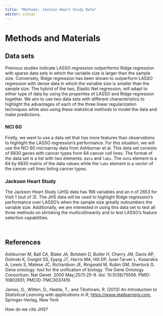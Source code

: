 ```yaml
---
title: "Methods: Jackson Heart Study Data"
editor: visual
---
```


# Methods and Materials

## Data sets

Previous studies indicate LASSO regression outperforms Ridge regression with sparse data sets in which the variable size is larger than the sample size. Conversely, Ridge regression has been shown to outperform LASSO regression with dense data in which the variable size is smaller than the sample size. The hybrid of the two, Elastic Net regression, will adapt to either type of data by using the properties of LASSO and Ridge regression together. We aim to use two data sets with different characteristics to highlight the advantages of each of the three linear regularization techniques while also using these statistical methods to model the data and make predictions.

### NCI 60

Firstly, we want to use a data set that has more features than observations to highlight the LASSO regression's performance. For this situation, we will use the NCI 60 microarray data from Ashburner et al. This data set consists of 6830 genes with cancer types from 64 cancer cell lines. The format of the data set is a list with two elements: `data` and `labs`. The `data` element is a 64 by 6830 matrix of the data values while the `labs` element is a vector of the cancer cell lines listing cancer types.

### Jackson Heart Study

The Jackson Heart Study (JHS) data has 198 variables and an n of 2653 for Visit 1 (out of 3). The JHS data will be used to highlight Ridge regression's performance over LASSO's when the sample size greatly outnumbers the variable size. Additionally, we are interested in using this data set to test all three methods on shrinking the multicollinearity and to test LASSO's feature selection capabilities.

 

## References

Ashburner M, Ball CA, Blake JA, Botstein D, Butler H, Cherry JM, Davis AP, Dolinski K, Dwight SS, Eppig JT, Harris MA, Hill DP, Issel-Tarver L, Kasarskis A, Lewis S, Matese JC, Richardson JE, Ringwald M, Rubin GM, Sherlock G. Gene ontology: tool for the unification of biology. The Gene Ontology Consortium. Nat Genet. 2000 May;25(1):25-9. doi: 10.1038/75556. PMID: 10802651; PMCID: PMC3037419.

James, G., Witten, D., Hastie, T., and Tibshirani, R. (2013) *An Introduction to Statistical Learning with applications in R*, [https://www.statlearning.com](https://www.statlearning.com/), Springer-Verlag, New York

How do we cite JHS?
